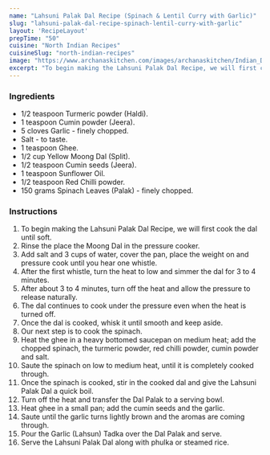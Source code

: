 ---
name: "Lahsuni Palak Dal Recipe (Spinach & Lentil Curry with Garlic)"
slug: "lahsuni-palak-dal-recipe-spinach-lentil-curry-with-garlic"
layout: 'RecipeLayout'
prepTime: "50"
cuisine: "North Indian Recipes"
cuisineSlug: "north-indian-recipes"
image: "https://www.archanaskitchen.com/images/archanaskitchen/Indian_Dal_Khadi_Curry/spinach_lentil_curry_garlic_Lahsuni_palak_dal_recipe-2.jpg"
excerpt: "To begin making the Lahsuni Palak Dal Recipe, we will first cook the dal until soft"
---

### Ingredients

- 1/2 teaspoon Turmeric powder (Haldi).
- 1 teaspoon Cumin powder (Jeera).
- 5 cloves Garlic - finely chopped.
- Salt - to taste.
- 1 teaspoon Ghee.
- 1/2 cup Yellow Moong Dal (Split).
- 1/2 teaspoon Cumin seeds (Jeera).
- 1 teaspoon Sunflower Oil.
- 1/2 teaspoon Red Chilli powder.
- 150 grams Spinach Leaves (Palak) - finely chopped.

### Instructions

1. To begin making the Lahsuni Palak Dal Recipe, we will first cook the dal until soft.
1. Rinse the place the Moong Dal in the pressure cooker.
1. Add salt and 3 cups of water, cover the pan, place the weight on and pressure cook until you hear one whistle.
1. After the first whistle, turn the heat to low and simmer the dal for 3 to 4 minutes.
1. After about 3 to 4 minutes, turn off the heat and allow the pressure to release naturally.
1. The dal continues to cook under the pressure even when the heat is turned off.
1. Once the dal is cooked, whisk it until smooth and keep aside.
1. Our next step is to cook the spinach.
1. Heat the ghee in a heavy bottomed saucepan on medium heat; add the chopped spinach, the turmeric powder, red chilli powder, cumin powder and salt.
1. Saute the spinach on low to medium heat, until it is completely cooked through.
1. Once the spinach is cooked, stir in the cooked dal and give the Lahsuni Palak Dal a quick boil.
1. Turn off the heat and transfer the Dal Palak to a serving bowl.
1. Heat ghee in a small pan; add the cumin seeds and the garlic.
1. Saute until the garlic turns lightly brown and the aromas are coming through.
1. Pour the Garlic (Lahsun) Tadka over the Dal Palak and serve.
1. Serve the Lahsuni Palak Dal along with phulka or steamed rice.
